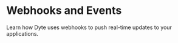 # Webhooks and Events

Learn how Dyte uses webhooks to push real-time updates to your applications.

<CardSection id="Webhooks">

  <Card
    title="Webhooks Overview"
    to="/guides/webhooks/webhooks-overview"
  />
  <Card
    title="Set Up Webhooks to Receive Real-time Updates"
    to="/guides/webhooks/webhooks-and-events"
  />
  <Card
    title="View Webhook Events List"
    to="/guides/webhooks/webhook-events"
  />
  <Card
    title="Verify Webhooks"
    to="/guides/webhooks/signatures"
  />
</CardSection>
